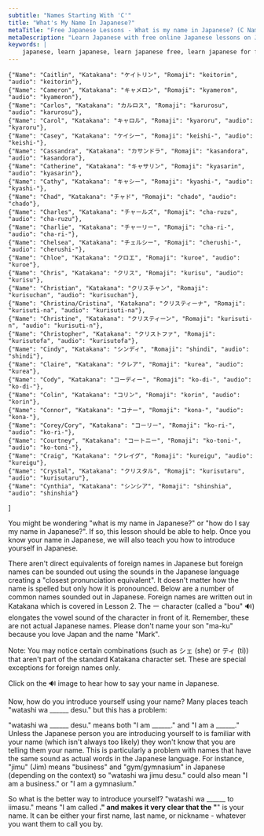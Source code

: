 ```yaml
---
subtitle: "Names Starting With 'C'"
title: "What's My Name In Japanese?"
metaTitle: "Free Japanese Lessons - What is my name in Japanese? (C Names) - Learn to speak the Japanese language online for free!"
metaDescription: "Learn Japanese with free online Japanese lessons on Japanese grammar, Japanese verb conjugation, and Japanese sentence structure"
keywords: |
    japanese, learn japanese, learn japanese free, learn japanese for free, learning japanese, learning japanese language, japanese learn, japanese learning, japanese language, japanese language learning, learn japanese language, japanese lesson, japanese lessons, free japanese lessons, online japanese, japanese online, learn japanese online, learn japanese online free, learning japanese online, online japanese lesson, online japanese lessons, japanese tutorial, japanese course, japanese language course, language course, japanese alphabet, japanese alphabets, japanese letters, japanese hiragana, hiragana alphabet, hiragana, japanese katakana, katakana alphabet, katakana, japanese kanji, kanji, speak japanese, learn to speak japanese, how to speak japanese, how to learn japanese, learn how to speak japanese, how to speak read and write japanese, learn how to speak read and write japanese, learn japanese with free japanese lessons, learn japanese with freejapaneselessons.com, what is my name in japanese, japanese words, basic japanese words, japan language, japan alphabet, hiragana chart, katakana chart, japanese characters, names in japanese, hiragana sentence, learn hiragana, japanese classes, japanese alphabet with english letters, japanese beginner, introducing yourself in japanese, common japanese words, hiragana characters, katakana characters
---
```



    {"Name": "Caitlin", "Katakana": "ケイトリン", "Romaji": "keitorin", "audio": "keitorin"},
    {"Name": "Cameron", "Katakana": "キャメロン", "Romaji": "kyameron", "audio": "kyameron"},
    {"Name": "Carlos", "Katakana": "カルロス", "Romaji": "karurosu", "audio": "karurosu"},
    {"Name": "Carol", "Katakana": "キャロル", "Romaji": "kyaroru", "audio": "kyaroru"},
    {"Name": "Casey", "Katakana": "ケイシー", "Romaji": "keishi-", "audio": "keishi-"},
    {"Name": "Cassandra", "Katakana": "カサンドラ", "Romaji": "kasandora", "audio": "kasandora"},
    {"Name": "Catherine", "Katakana": "キャサリン", "Romaji": "kyasarin", "audio": "kyasarin"},
    {"Name": "Cathy", "Katakana": "キャシー", "Romaji": "kyashi-", "audio": "kyashi-"},
    {"Name": "Chad", "Katakana": "チャド", "Romaji": "chado", "audio": "chado"},
    {"Name": "Charles", "Katakana": "チャールズ", "Romaji": "cha-ruzu", "audio": "cha-ruzu"},
    {"Name": "Charlie", "Katakana": "チャーリー", "Romaji": "cha-ri-", "audio": "cha-ri-"},
    {"Name": "Chelsea", "Katakana": "チェルシー", "Romaji": "cherushi-", "audio": "cherushi-"},
    {"Name": "Chloe", "Katakana": "クロエ", "Romaji": "kuroe", "audio": "kuroe"},
    {"Name": "Chris", "Katakana": "クリス", "Romaji": "kurisu", "audio": "kurisu"},
    {"Name": "Christian", "Katakana": "クリスチャン", "Romaji": "kurisuchan", "audio": "kurisuchan"},
    {"Name": "Christina/Cristina", "Katakana": "クリスティーナ", "Romaji": "kurisuti-na", "audio": "kurisuti-na"},
    {"Name": "Christine", "Katakana": "クリスティーン", "Romaji": "kurisuti-n", "audio": "kurisuti-n"},
    {"Name": "Christopher", "Katakana": "クリストファ", "Romaji": "kurisutofa", "audio": "kurisutofa"},
    {"Name": "Cindy", "Katakana": "シンディ", "Romaji": "shindi", "audio": "shindi"},
    {"Name": "Claire", "Katakana": "クレア", "Romaji": "kurea", "audio": "kurea"},
    {"Name": "Cody", "Katakana": "コーディー", "Romaji": "ko-di-", "audio": "ko-di-"},
    {"Name": "Colin", "Katakana": "コリン", "Romaji": "korin", "audio": "korin"},
    {"Name": "Connor", "Katakana": "コナー", "Romaji": "kona-", "audio": "kona-"},
    {"Name": "Corey/Cory", "Katakana": "コーリー", "Romaji": "ko-ri-", "audio": "ko-ri-"},
    {"Name": "Courtney", "Katakana": "コートニー", "Romaji": "ko-toni-", "audio": "ko-toni-"},
    {"Name": "Craig", "Katakana": "クレイグ", "Romaji": "kureigu", "audio": "kureigu"},
    {"Name": "Crystal", "Katakana": "クリスタル", "Romaji": "kurisutaru", "audio": "kurisutaru"},
    {"Name": "Cynthia", "Katakana": "シンシア", "Romaji": "shinshia", "audio": "shinshia"}
]

You might be wondering "what is my name in Japanese?" or "how do I say my name in Japanese?". If so, this lesson should be able to help. Once you know your name in Japanese, we will also teach you how to introduce yourself in Japanese.

There aren't direct equivalents of foreign names in Japanese but foreign names can be sounded out using the sounds in the Japanese language creating a "closest pronunciation equivalent". It doesn't matter how the name is spelled but only how it is pronounced. Below are a number of common names sounded out in Japanese. Foreign names are written out in Katakana which is covered in Lesson 2. The ー character (called a "bou" 🔊) elongates the vowel sound of the character in front of it. Remember, these are not actual Japanese names. Please don't name your son "ma-ku" because you love Japan and the name "Mark".

Note: You may notice certain combinations (such as シェ (she) or ティ (ti)) that aren't part of the standard Katakana character set. These are special exceptions for foreign names only.

Click on the 🔊 image to hear how to say your name in Japanese.

<LetterNav />

<Table data={namesC} />




Now, how do you introduce yourself using your name? Many places teach "watashi wa ______ desu." but this has a problem:

"watashi wa ______ desu." means both "I am ______." and "I am a ______." Unless the Japanese person you are introducing yourself to is familiar with your name (which isn't always too likely) they won't know that you are telling them your name. This is particularly a problem with names that have the same sound as actual words in the Japanese language. For instance, "jimu" (Jim) means "business" and "gym/gymnasium" in Japanese (depending on the context) so "watashi wa jimu desu." could also mean "I am a business." or "I am a gymnasium."

So what is the better way to introduce yourself? "watashi wa ______ to iimasu."  means "I am called ______." and makes it very clear that the "______" is your name. It can be either your first name, last name, or nickname - whatever you want them to call you by.